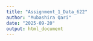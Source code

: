 ```yaml
---
title: "Assignment_1_Data_622"
author: "Mubashira Qari"
date: "2025-09-20"
output: html_document
---
```


```r

```

